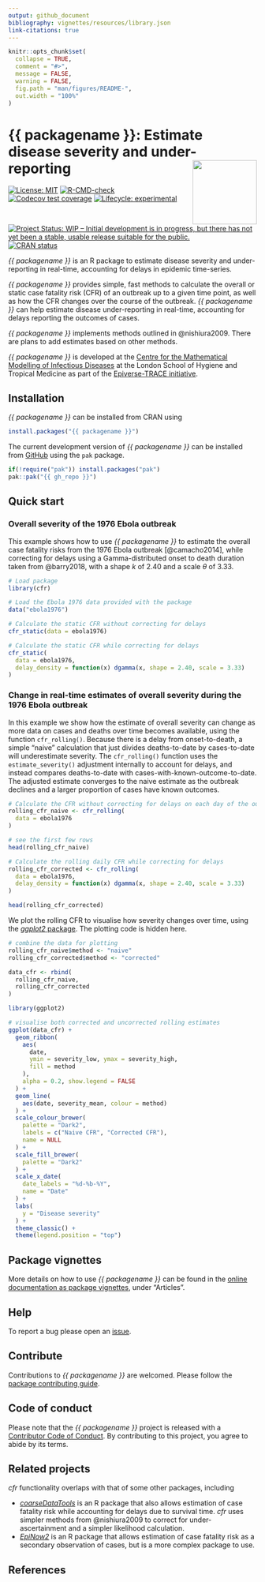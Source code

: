 ```yaml
---
output: github_document
bibliography: vignettes/resources/library.json
link-citations: true
---
```


<!-- README.md is generated from README.Rmd. Please edit that file -->

```r
knitr::opts_chunk$set(
  collapse = TRUE,
  comment = "#>",
  message = FALSE,
  warning = FALSE,
  fig.path = "man/figures/README-",
  out.width = "100%"
)
```

# {{ packagename }}: Estimate disease severity and under-reporting <img src="man/figures/logo.svg" align="right" width="130"/>

<!-- badges: start -->
[![License: MIT](https://img.shields.io/badge/License-MIT-blue.svg)](https://opensource.org/license/mit/)
[![R-CMD-check](https://github.com/{{ gh_repo }}/actions/workflows/R-CMD-check.yaml/badge.svg)](https://github.com/{{ gh_repo }}/actions/workflows/R-CMD-check.yaml)
[![Codecov test coverage](https://codecov.io/gh/{{ gh_repo }}/branch/main/graph/badge.svg)](https://app.codecov.io/gh/{{ gh_repo }}?branch=main)
[![Lifecycle: experimental](https://img.shields.io/badge/lifecycle-experimental-orange.svg)](https://lifecycle.r-lib.org/articles/stages.html#experimental)
[![Project Status: WIP – Initial development is in progress, but there has not yet been a stable, usable release suitable for the public.](https://www.repostatus.org/badges/latest/wip.svg)](https://www.repostatus.org/#wip)
[![CRAN status](https://www.r-pkg.org/badges/version/{{ packagename }})](https://CRAN.R-project.org/package={{ packagename }})
<!-- badges: end -->

_{{ packagename }}_ is an R package to estimate disease severity and under-reporting in real-time, accounting for delays in epidemic time-series.

_{{ packagename }}_ provides simple, fast methods to calculate the overall or static case fatality risk (CFR) of an outbreak up to a given time point, as well as how the CFR changes over the course of the outbreak.
_{{ packagename }}_ can help estimate disease under-reporting in real-time, accounting for delays reporting the outcomes of cases.

_{{ packagename }}_ implements methods outlined in @nishiura2009. There are plans to add estimates based on other methods.

_{{ packagename }}_ is developed at the [Centre for the Mathematical Modelling of Infectious Diseases](https://www.lshtm.ac.uk/research/centres/centre-mathematical-modelling-infectious-diseases) at the London School of Hygiene and Tropical Medicine as part of the [Epiverse-TRACE initiative](https://data.org/initiatives/epiverse/).

## Installation

_{{ packagename }}_ can be installed from CRAN using

```r
install.packages("{{ packagename }}")
```

The current development version of _{{ packagename }}_ can be installed from [GitHub](https://github.com/) using the `pak` package.

```r
if(!require("pak")) install.packages("pak")
pak::pak("{{ gh_repo }}")
```

## Quick start

### Overall severity of the 1976 Ebola outbreak

This example shows how to use _{{ packagename }}_ to estimate the overall case fatality risks from the 1976 Ebola outbreak [@camacho2014], while correcting for delays using a Gamma-distributed onset to death duration taken from @barry2018, with a shape $k$ of 2.40 and a scale $\theta$ of 3.33.

```r
# Load package
library(cfr)

# Load the Ebola 1976 data provided with the package
data("ebola1976")

# Calculate the static CFR without correcting for delays
cfr_static(data = ebola1976)

# Calculate the static CFR while correcting for delays
cfr_static(
  data = ebola1976,
  delay_density = function(x) dgamma(x, shape = 2.40, scale = 3.33)
)
```

### Change in real-time estimates of overall severity during the 1976 Ebola outbreak

In this example we show how the estimate of overall severity can change as more data on cases and deaths over time becomes available, using the function `cfr_rolling()`. 
Because there is a delay from onset-to-death, a simple "naive" calculation that just divides deaths-to-date by cases-to-date will underestimate severity.
The `cfr_rolling()` function uses the `estimate_severity()` adjustment internally to account for delays, and instead compares deaths-to-date with cases-with-known-outcome-to-date.
The adjusted estimate converges to the naive estimate as the outbreak declines and a larger proportion of cases have known outcomes.

```r
# Calculate the CFR without correcting for delays on each day of the outbreak
rolling_cfr_naive <- cfr_rolling(
  data = ebola1976
)

# see the first few rows
head(rolling_cfr_naive)

# Calculate the rolling daily CFR while correcting for delays
rolling_cfr_corrected <- cfr_rolling(
  data = ebola1976,
  delay_density = function(x) dgamma(x, shape = 2.40, scale = 3.33)
)

head(rolling_cfr_corrected)
```

We plot the rolling CFR to visualise how severity changes over time, using the [_ggplot2_ package](https://ggplot2.tidyverse.org/). The plotting code is hidden here.

```r
# combine the data for plotting
rolling_cfr_naive$method <- "naive"
rolling_cfr_corrected$method <- "corrected"

data_cfr <- rbind(
  rolling_cfr_naive,
  rolling_cfr_corrected
)
```

```r
library(ggplot2)

# visualise both corrected and uncorrected rolling estimates
ggplot(data_cfr) +
  geom_ribbon(
    aes(
      date,
      ymin = severity_low, ymax = severity_high,
      fill = method
    ),
    alpha = 0.2, show.legend = FALSE
  ) +
  geom_line(
    aes(date, severity_mean, colour = method)
  ) +
  scale_colour_brewer(
    palette = "Dark2",
    labels = c("Naive CFR", "Corrected CFR"),
    name = NULL
  ) +
  scale_fill_brewer(
    palette = "Dark2"
  ) +
  scale_x_date(
    date_labels = "%d-%b-%Y",
    name = "Date"
  ) +
  labs(
    y = "Disease severity"
  ) +
  theme_classic() +
  theme(legend.position = "top")
```

## Package vignettes

More details on how to use _{{ packagename }}_ can be found in the [online documentation as package vignettes](https://epiverse-trace.github.io/{{ packagename }}/), under "Articles".

## Help

To report a bug please open an [issue](https://github.com/{{ gh_repo }}/issues/new/choose).

## Contribute

Contributions to _{{ packagename }}_ are welcomed. Please follow the [package contributing guide](https://github.com/{{ gh_repo }}/blob/main/.github/CONTRIBUTING.md).

## Code of conduct

Please note that the _{{ packagename }}_ project is released with a [Contributor Code of Conduct](https://github.com/epiverse-trace/.github/blob/main/CODE_OF_CONDUCT.md). By contributing to this project, you agree to abide by its terms.

## Related projects

_cfr_ functionality overlaps with that of some other packages, including

- [_coarseDataTools_](https://cran.r-project.org/package=coarseDataTools) is an R package that also allows estimation of case fatality risk while accounting for delays due to survival time. _cfr_ uses simpler methods from @nishiura2009 to correct for under-ascertainment and a simpler likelihood calculation.
- [_EpiNow2_](https://cran.r-project.org/package=EpiNow2) is an R package that allows estimation of case fatality risk as a secondary observation of cases, but is a more complex package to use.

## References
